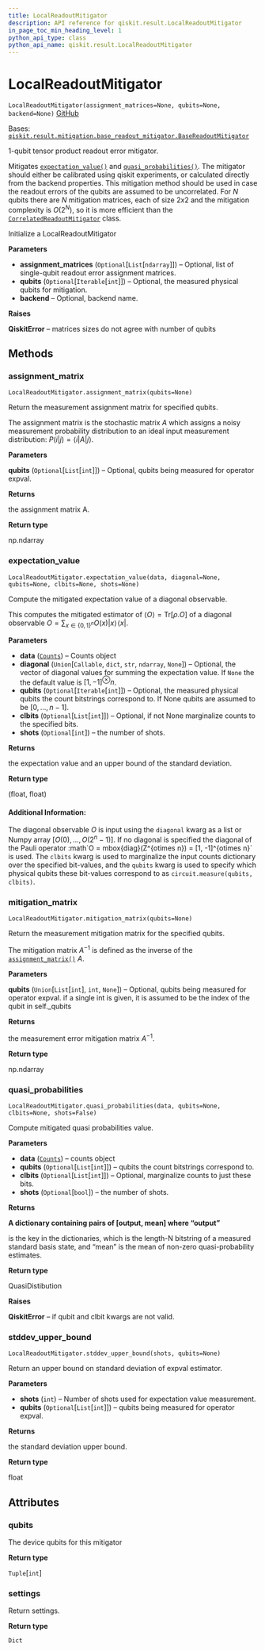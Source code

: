 ```yaml
---
title: LocalReadoutMitigator
description: API reference for qiskit.result.LocalReadoutMitigator
in_page_toc_min_heading_level: 1
python_api_type: class
python_api_name: qiskit.result.LocalReadoutMitigator
---
```


# LocalReadoutMitigator

<span id="qiskit.result.LocalReadoutMitigator" />

`LocalReadoutMitigator(assignment_matrices=None, qubits=None, backend=None)` [GitHub](https://github.com/qiskit/qiskit/tree/stable/0.21/qiskit/result/mitigation/local_readout_mitigator.py "view source code")

Bases: [`qiskit.result.mitigation.base_readout_mitigator.BaseReadoutMitigator`](qiskit.result.BaseReadoutMitigator "qiskit.result.mitigation.base_readout_mitigator.BaseReadoutMitigator")

1-qubit tensor product readout error mitigator.

Mitigates [`expectation_value()`](qiskit.result.LocalReadoutMitigator#expectation_value "qiskit.result.LocalReadoutMitigator.expectation_value") and [`quasi_probabilities()`](qiskit.result.LocalReadoutMitigator#quasi_probabilities "qiskit.result.LocalReadoutMitigator.quasi_probabilities"). The mitigator should either be calibrated using qiskit experiments, or calculated directly from the backend properties. This mitigation method should be used in case the readout errors of the qubits are assumed to be uncorrelated. For *N* qubits there are *N* mitigation matrices, each of size $2 x 2$ and the mitigation complexity is $O(2^N)$, so it is more efficient than the [`CorrelatedReadoutMitigator`](qiskit.result.CorrelatedReadoutMitigator "qiskit.result.CorrelatedReadoutMitigator") class.

Initialize a LocalReadoutMitigator

**Parameters**

*   **assignment\_matrices** (`Optional`\[`List`\[`ndarray`]]) – Optional, list of single-qubit readout error assignment matrices.
*   **qubits** (`Optional`\[`Iterable`\[`int`]]) – Optional, the measured physical qubits for mitigation.
*   **backend** – Optional, backend name.

**Raises**

**QiskitError** – matrices sizes do not agree with number of qubits

## Methods

### assignment\_matrix

<span id="qiskit.result.LocalReadoutMitigator.assignment_matrix" />

`LocalReadoutMitigator.assignment_matrix(qubits=None)`

Return the measurement assignment matrix for specified qubits.

The assignment matrix is the stochastic matrix $A$ which assigns a noisy measurement probability distribution to an ideal input measurement distribution: $P(i|j) = \langle i | A | j \rangle$.

**Parameters**

**qubits** (`Optional`\[`List`\[`int`]]) – Optional, qubits being measured for operator expval.

**Returns**

the assignment matrix A.

**Return type**

np.ndarray

### expectation\_value

<span id="qiskit.result.LocalReadoutMitigator.expectation_value" />

`LocalReadoutMitigator.expectation_value(data, diagonal=None, qubits=None, clbits=None, shots=None)`

Compute the mitigated expectation value of a diagonal observable.

This computes the mitigated estimator of $\langle O \rangle = \mbox{Tr}[\rho. O]$ of a diagonal observable $O = \sum_{x\in\{0, 1\}^n} O(x)|x\rangle\!\langle x|$.

**Parameters**

*   **data** ([`Counts`](qiskit.result.Counts "qiskit.result.counts.Counts")) – Counts object
*   **diagonal** (`Union`\[`Callable`, `dict`, `str`, `ndarray`, `None`]) – Optional, the vector of diagonal values for summing the expectation value. If `None` the the default value is $[1, -1]^\otimes n$.
*   **qubits** (`Optional`\[`Iterable`\[`int`]]) – Optional, the measured physical qubits the count bitstrings correspond to. If None qubits are assumed to be $[0, ..., n-1]$.
*   **clbits** (`Optional`\[`List`\[`int`]]) – Optional, if not None marginalize counts to the specified bits.
*   **shots** (`Optional`\[`int`]) – the number of shots.

**Returns**

the expectation value and an upper bound of the standard deviation.

**Return type**

(float, float)

#### Additional Information:

The diagonal observable $O$ is input using the `diagonal` kwarg as a list or Numpy array $[O(0), ..., O(2^n -1)]$. If no diagonal is specified the diagonal of the Pauli operator :math\`O = mbox\{diag}(Z^\{otimes n}) = \[1, -1]^\{otimes n}\` is used. The `clbits` kwarg is used to marginalize the input counts dictionary over the specified bit-values, and the `qubits` kwarg is used to specify which physical qubits these bit-values correspond to as `circuit.measure(qubits, clbits)`.

### mitigation\_matrix

<span id="qiskit.result.LocalReadoutMitigator.mitigation_matrix" />

`LocalReadoutMitigator.mitigation_matrix(qubits=None)`

Return the measurement mitigation matrix for the specified qubits.

The mitigation matrix $A^{-1}$ is defined as the inverse of the [`assignment_matrix()`](qiskit.result.LocalReadoutMitigator#assignment_matrix "qiskit.result.LocalReadoutMitigator.assignment_matrix") $A$.

**Parameters**

**qubits** (`Union`\[`List`\[`int`], `int`, `None`]) – Optional, qubits being measured for operator expval. if a single int is given, it is assumed to be the index of the qubit in self.\_qubits

**Returns**

the measurement error mitigation matrix $A^{-1}$.

**Return type**

np.ndarray

### quasi\_probabilities

<span id="qiskit.result.LocalReadoutMitigator.quasi_probabilities" />

`LocalReadoutMitigator.quasi_probabilities(data, qubits=None, clbits=None, shots=False)`

Compute mitigated quasi probabilities value.

**Parameters**

*   **data** ([`Counts`](qiskit.result.Counts "qiskit.result.counts.Counts")) – counts object
*   **qubits** (`Optional`\[`List`\[`int`]]) – qubits the count bitstrings correspond to.
*   **clbits** (`Optional`\[`List`\[`int`]]) – Optional, marginalize counts to just these bits.
*   **shots** (`Optional`\[`bool`]) – the number of shots.

**Returns**

**A dictionary containing pairs of \[output, mean] where “output”**

is the key in the dictionaries, which is the length-N bitstring of a measured standard basis state, and “mean” is the mean of non-zero quasi-probability estimates.

**Return type**

QuasiDistibution

**Raises**

**QiskitError** – if qubit and clbit kwargs are not valid.

### stddev\_upper\_bound

<span id="qiskit.result.LocalReadoutMitigator.stddev_upper_bound" />

`LocalReadoutMitigator.stddev_upper_bound(shots, qubits=None)`

Return an upper bound on standard deviation of expval estimator.

**Parameters**

*   **shots** (`int`) – Number of shots used for expectation value measurement.
*   **qubits** (`Optional`\[`List`\[`int`]]) – qubits being measured for operator expval.

**Returns**

the standard deviation upper bound.

**Return type**

float

## Attributes

<span id="qiskit.result.LocalReadoutMitigator.qubits" />

### qubits

The device qubits for this mitigator

**Return type**

`Tuple`\[`int`]

<span id="qiskit.result.LocalReadoutMitigator.settings" />

### settings

Return settings.

**Return type**

`Dict`

